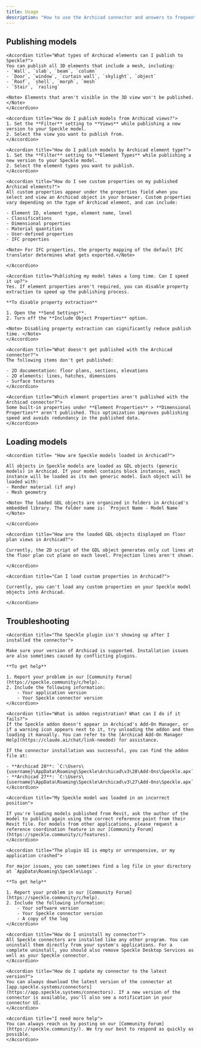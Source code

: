 ```yaml
---
title: Usage
description: "How to use the Archicad connector and answers to frequently asked questions"
---
```


## Publishing models

<AccordionGroup>

    <Accordion title="What types of Archicad elements can I publish to Speckle?">
    You can publish all 3D elements that include a mesh, including:
    - `Wall`, `slab`, `beam`, `column`
    - `Door`, `window`, `curtain wall`, `skylight`, `object`
    - `Roof`, `shell`, `morph`, `mesh`
    - `Stair`, `railing`

    <Note> Elements that aren't visible in the 3D view won't be published. </Note>
    </Accordion>

    <Accordion title="How do I publish models from Archicad views?">
    1. Set the **Filter** setting to **Views** while publishing a new version to your Speckle model.
    2. Select the view you want to publish from.
    </Accordion>

    <Accordion title="How do I publish models by Archicad element type?">
    1. Set the **Filter** setting to **Element Types** while publishing a new version to your Speckle model.
    2. Select the element types you want to publish.
    </Accordion>

    <Accordion title="How do I see custom properties on my published Archicad elements?">
    All custom properties appear under the properties field when you select and view an Archicad object in your browser. Custom properties vary depending on the type of Archicad element, and can include:

    - Element ID, element type, element name, level
    - Classifications
    - Dimensional properties
    - Material quantities
    - User-defined properties
    - IFC properties

    <Note> For IFC properties, the property mapping of the default IFC translator determines what gets exported.</Note>

    </Accordion>

    <Accordion title="Publishing my model takes a long time. Can I speed it up?">
    Yes. If element properties aren't required, you can disable property extraction to speed up the publishing process.

    **To disable property extraction**

    1. Open the **Send Settings**.
    2. Turn off the **Include Object Properties** option.

    <Note> Disabling property extraction can significantly reduce publish time. </Note>
    </Accordion>

    <Accordion title="What doesn't get published with the Archicad connector?">
    The following items don't get published:

    - 2D documentation: floor plans, sections, elevations
    - 2D elements: lines, hatches, dimensions
    - Surface textures
    </Accordion>

    <Accordion title="Which element properties aren't published with the Archicad connector?">
    Some built-in properties under **Element Properties** > **Dimensional Properties** aren't published. This optimization improves publishing speed and avoids redundancy in the published data.
    </Accordion>
    
</AccordionGroup>

## Loading models

<AccordionGroup>

    <Accordion title= "How are Speckle models loaded in Archicad?">

    All objects in Speckle models are loaded as GDL objects (generic models) in Archicad. If your model contains block instances, each instance will be loaded as its own generic model. Each object will be loaded with:
    - Render material (if any)
    - Mesh geometry

    <Note> The loaded GDL objects are organized in folders in Archicad's embedded library. The folder name is: ´Project Name - Model Name´ </Note>

    </Accordion>

    <Accordion title="How are the loaded GDL objects displayed on floor plan views in Archicad?">

    Currently, the 2D script of the GDL object generates only cut lines at the floor plan cut plane on each level. Projection lines aren't shown.

    </Accordion>

    <Accordion title="Can I load custom properties in Archicad?">

    Currently, you can't load any custom properties on your Speckle model objects into Archicad.

    </Accordion>

</AccordionGroup>

## Troubleshooting

<AccordionGroup>

    <Accordion title="The Speckle plugin isn't showing up after I installed the connector">

    Make sure your version of Archicad is supported. Installation issues are also sometimes caused by conflicting plugins.

    **To get help**

    1. Report your problem in our [Community Forum](https://speckle.community/c/help).
    2. Include the following information:
        - Your application version
        - Your Speckle connector version
    </Accordion>

    <Accordion title="What is addon registration? What can I do if it fails?">
    If the Speckle addon doesn't appear in Archicad's Add-On Manager, or if a warning icon appears next to it, try unloading the addon and then loading it manually. You can refer to the [Archicad Add-On Manager Help](https://claude.ai/chat/link-needed) for assistance.

    If the connector installation was successful, you can find the addon file at:

    - **Archicad 28**: `C:\Users\{username}\AppData\Roaming\Speckle\Archicad\v3\28\Add-Ons\Speckle.apx`
    - **Archicad 27**: `C:\Users\{username}\AppData\Roaming\Speckle\Archicad\v3\27\Add-Ons\Speckle.apx`
    </Accordion>

    <Accordion title="My Speckle model was loaded in an incorrect position">

    If you're loading models published from Revit, ask the author of the model to publish again using the correct reference point from their Revit file. For models from other applications, please request a reference coordination feature in our [Community Forum](https://speckle.community/c/features).
    </Accordion>

    <Accordion title="The plugin UI is empty or unresponsive, or my application crashed">

    For major issues, you can sometimes find a log file in your directory at `AppData\Roaming\Speckle\Logs`.

    **To get help**

    1. Report your problem in our [Community Forum](https://speckle.community/c/help).
    2. Include the following information:
        - Your software version
        - Your Speckle connector version
        - A copy of the log
    </Accordion>

    <Accordion title="How do I uninstall my connector?">
    All Speckle connectors are installed like any other program. You can uninstall them directly from your system's applications. For a complete uninstall, you should also remove Speckle Desktop Services as well as your Speckle connector.
    </Accordion>

    <Accordion title="How do I update my connector to the latest version?">
    You can always download the latest version of the connector at [app.speckle.systems/connectors](https://app.speckle.systems/connectors). If a new version of the connector is available, you'll also see a notification in your connector UI.
    </Accordion>

    <Accordion title="I need more help">
    You can always reach us by posting on our [Community Forum](https://speckle.community/). We try our best to respond as quickly as possible.
    </Accordion>


</AccordionGroup>